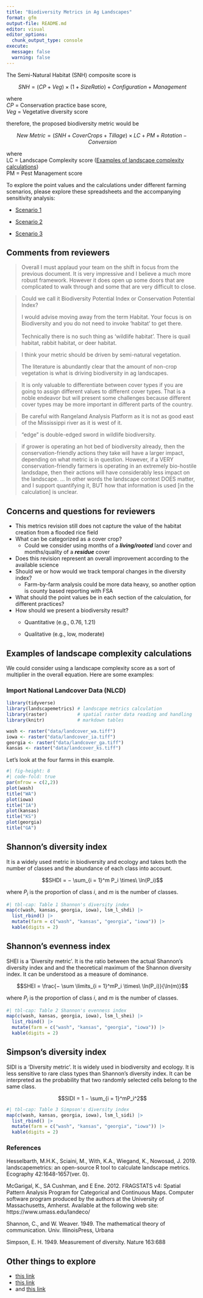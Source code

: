 ```yaml
---
title: "Biodiversity Metrics in Ag Landscapes"
format: gfm
output-file: README.md
editor: visual
editor_options: 
  chunk_output_type: console
execute: 
  message: false
  warning: false
---
```


The Semi-Natural Habitat (SNH) composite score is

$$SNH = (CP + Veg) \times{(1 + SizeRatio) + Configuration + Management}$$

where\
$CP$ = Conservation practice base score,\
$Veg$ = Vegetative diversity score

therefore, the proposed biodiversity metric would be

$$
New\ Metric = (SNH + CoverCrops + Tillage) \times{LC} + PM + Rotation - Conversion
$$

where\
LC = Landscape Complexity score ([Examples of landscape complexity calculations])\
PM = Pest Management score

To explore the point values and the calculations under different farming scenarios, please explore these spreadsheets and the accompanying sensitivity analysis:

-   [Scenario 1](scenario/scenario-01.xlsx)

-   [Scenario 2](scenario/scenario-02.xlsx)

-   [Scenario 3](scenario/scenario-03.xlsx)

## Comments from reviewers

> Overall I must applaud your team on the shift in focus from the previous document. It is very impressive and I believe a much more robust framework. However it does open up some doors that are complicated to walk through and some that are very difficult to close.

> Could we call it Biodiversity Potential Index or Conservation Potential Index?
>
> I would advise moving away from the term Habitat. Your focus is on Biodiversity and you do not need to invoke 'habitat' to get there.\
> \
> Technically there is no such thing as 'wildlife habitat'. There is quail habitat, rabbit habitat, or deer habitat.

> I think your metric should be driven by semi-natural vegetation.
>
> The literature is abundantly clear that the amount of non-crop vegetation is what is driving biodiversity in ag landscapes.

> It is only valuable to differentiate between cover types if you are going to assign different values to different cover types. That is a noble endeavor but will present some challenges because different cover types may be more important in different parts of the country.

> Be careful with Rangeland Analysis Platform as it is not as good east of the Mississippi river as it is west of it.

> "edge" is double-edged sword in wildlife biodiversity.

> if grower is operating an hot bed of biodiversity already, then the conservation-friendly actions they take will have a larger impact, depending on what metric is in question. However, if a VERY conservation-friendly farmers is operating in an extremely bio-hostile landsdape, then their actions will have considerably less impact on the landscape. ... In other words the landscape context DOES matter, and I support quantifying it, BUT how that information is used \[in the calculation\] is unclear.

## Concerns and questions for reviewers

-   This metrics revision still does not capture the value of the habitat creation from a flooded rice field
-   What can be categorized as a cover crop?
    -   Could we consider using months of a ***living/rooted*** land cover and months/quality of a ***residue*** cover
-   Does this revision represent an overall improvement according to the available science
-   Should we or how would we track temporal changes in the diversity index?
    -   Farm-by-farm analysis could be more data heavy, so another option is county based reporting with FSA
-   What should the point values be in each section of the calculation, for different practices?
-   How should we present a biodiversity result?
    -   Quantitative (e.g., 0.76, 1.21)

    -   Qualitative (e.g., low, moderate)

## Examples of landscape complexity calculations

We could consider using a landscape complexity score as a sort of multiplier in the overall equation. Here are some examples:

### Import National Landcover Data (NLCD)

```r
library(tidyverse)
library(landscapemetrics) # landscape metrics calculation
library(raster)           # spatial raster data reading and handling
library(knitr)            # markdown tables

wash <- raster("data/landcover_wa.tiff") 
iowa <- raster("data/landcover_ia.tiff") 
georgia <- raster("data/landcover_ga.tiff") 
kansas <- raster("data/landcover_ks.tiff")
```

Let's look at the four farms in this example.

```r
#| fig-height: 8
#| code-fold: true
par(mfrow = c(2,2))
plot(wash)
title("WA")
plot(iowa)
title("IA")
plot(kansas)
title("KS")
plot(georgia)
title("GA")
```

## Shannon's diversity index

It is a widely used metric in biodiversity and ecology and takes both the number of classes and the abundance of each class into account.

$$SHDI = − \sum_{i = 1}^m ​P_i​ \times\ \ln(P_i​)$$

where $P_i$ is the proportion of class $i$, and $m$ is the number of classes.

```r
#| tbl-cap: Table 1 Shannon's diversity index
map(c(wash, kansas, georgia, iowa), lsm_l_shdi) |> 
  list_rbind() |> 
  mutate(farm = c("wash", "kansas", "georgia", "iowa")) |> 
  kable(digits = 2)
```

## Shannon's evenness index

SHEI is a 'Diversity metric'. It is the ratio between the actual Shannon's diversity index and and the theoretical maximum of the Shannon diversity index. It can be understood as a measure of dominance.

$$SHEI = \frac{− \sum \limits_{i = 1}^m ​P_i​ \times\ \ln(P_i​)}{\ln(m)}$$

where $P_i$ is the proportion of class $i$, and $m$ is the number of classes.

```r
#| tbl-cap: Table 2 Shannon's evenness index
map(c(wash, kansas, georgia, iowa), lsm_l_shei) |> 
  list_rbind() |> 
  mutate(farm = c("wash", "kansas", "georgia", "iowa")) |> 
  kable(digits = 2)
```

## Simpson's diversity index

SIDI is a 'Diversity metric'. It is widely used in biodiversity and ecology. It is less sensitive to rare class types than Shannon's diversity index. It can be interpreted as the probability that two randomly selected cells belong to the same class.

$$SIDI = 1 − \sum_{i = 1}^m ​P_i^2$$

```r
#| tbl-cap: Table 3 Simpson's diversity index
map(c(wash, kansas, georgia, iowa), lsm_l_sidi) |> 
  list_rbind() |> 
  mutate(farm = c("wash", "kansas", "georgia", "iowa")) |> 
  kable(digits = 2)
```

### References

Hesselbarth, M.H.K., Sciaini, M., With, K.A., Wiegand, K., Nowosad, J. 2019. landscapemetrics: an open-source R tool to calculate landscape metrics. Ecography 42:1648-1657(ver. 0).

McGarigal, K., SA Cushman, and E Ene. 2012. FRAGSTATS v4: Spatial Pattern Analysis Program for Categorical and Continuous Maps. Computer software program produced by the authors at the University of Massachusetts, Amherst. Available at the following web site: https://www.umass.edu/landeco/

Shannon, C., and W. Weaver. 1949. The mathematical theory of communication. Univ. IllinoisPress, Urbana

Simpson, E. H. 1949. Measurement of diversity. Nature 163:688

## Other things to explore

-   [this link](https://smalltownbigdata.github.io/feb2021-landcover/feb2021-landcover.html)
-   [this link](https://gatesdupontvignettes.com/2019/06/16/nlcd-velox-dplyr.html)
-   and [this link](https://jakubnowosad.com/posts/2022-02-17-lsm-bp3/#reading-the-data)
